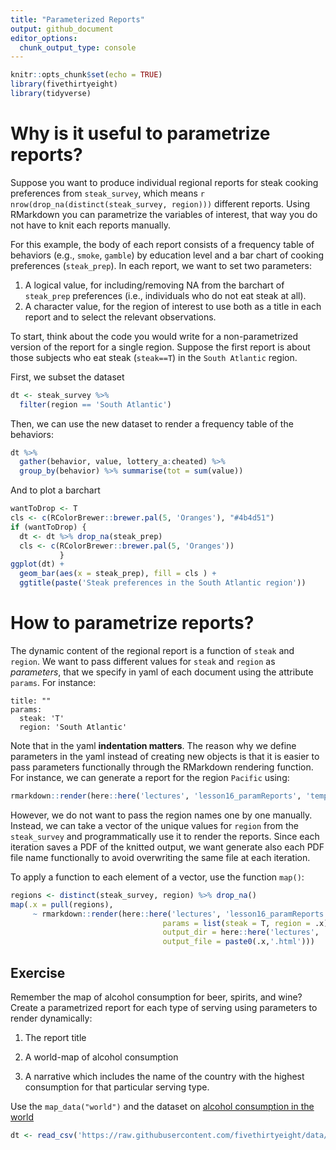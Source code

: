 ```yaml
---
title: "Parameterized Reports"
output: github_document
editor_options: 
  chunk_output_type: console
---
```


```r
knitr::opts_chunk$set(echo = TRUE)
library(fivethirtyeight)
library(tidyverse)
```

# Why is it useful to parametrize reports?

Suppose you want to produce individual regional reports for steak cooking preferences from `steak_survey`, which means `r nrow(drop_na(distinct(steak_survey, region)))` different reports. Using RMarkdown you can parametrize the variables of interest, that way you do not have to knit each reports manually.

For this example, the body of each report consists of a frequency table of behaviors (e.g., `smoke`, `gamble`) by education level and a bar chart of cooking preferences (`steak_prep`). In each report, we want to set two parameters:

 1. A logical value, for including/removing NA from the barchart of `steak_prep` preferences (i.e., individuals who do not eat steak at all).
 2. A character value, for the region of interest to use both as a title in each report and to select the relevant observations.
 
To start, think about the code you would write for a non-parametrized version of the report for a single region. Suppose the first report is about those subjects who eat steak (`steak==T`) in the `South Atlantic` region. 

First, we subset the dataset

```r
dt <- steak_survey %>% 
  filter(region == 'South Atlantic') 
```

Then, we can use the new dataset to render a frequency table of the behaviors:

```r
dt %>% 
  gather(behavior, value, lottery_a:cheated) %>% 
  group_by(behavior) %>% summarise(tot = sum(value))
```

And to plot a barchart

```r
wantToDrop <- T
cls <- c(RColorBrewer::brewer.pal(5, 'Oranges'), "#4b4d51")
if (wantToDrop) {
  dt <- dt %>% drop_na(steak_prep) 
  cls <- c(RColorBrewer::brewer.pal(5, 'Oranges'))
           }
ggplot(dt) +
  geom_bar(aes(x = steak_prep), fill = cls ) +
  ggtitle(paste('Steak preferences in the South Atlantic region'))
```

# How to parametrize reports?

The dynamic content of the regional report is a function of `steak` and `region`. We want to pass different values for `steak` and `region` as _parameters_, that we specify in yaml of each document using the attribute `params`. For instance:

```{}
title: ""
params:
  steak: 'T'
  region: 'South Atlantic'
```

Note that in the yaml **indentation matters**. The reason why we define parameters in the yaml instead of creating new objects is that it is easier to pass parameters functionally through the RMarkdown rendering function. For instance, we can generate a report for the region `Pacific` using:

```r
rmarkdown::render(here::here('lectures', 'lesson16_paramReports', 'template.Rmd'), params = list(steak = 'F', region = 'Pacific'))
```

However, we do not want to pass the region names one by one manually. Instead, we can take a vector of the unique values for `region` from the `steak_survey` and programmatically use it to render the reports. Since each iteration saves a PDF of the knitted output, we want generate also each PDF file name functionally to avoid overwriting the same file at each iteration.

To apply a function to each element of a vector, use the function `map()`:

```r
regions <- distinct(steak_survey, region) %>% drop_na()
map(.x = pull(regions), 
     ~ rmarkdown::render(here::here('lectures', 'lesson16_paramReports', 'template.Rmd'),
                                  params = list(steak = T, region = .x), 
                                  output_dir = here::here('lectures', 'lesson16_paramReports', 'report'),                        output_format = "html_document",
                                  output_file = paste0(.x,'.html')))
```

## Exercise

Remember the map of alcohol consumption for beer, spirits, and wine? Create a parametrized report for each type of serving using parameters to render dynamically:

  1. The report title
  
  2. A world-map of alcohol consumption
  
  3. A narrative which includes the name of the country with the highest consumption for that particular serving type.
  
Use the `map_data("world")` and the dataset on [alcohol consumption in the world](https://github.com/fivethirtyeight/data/blob/master/alcohol-consumption)

```r
dt <- read_csv('https://raw.githubusercontent.com/fivethirtyeight/data/master/alcohol-consumption/drinks.csv')
```








